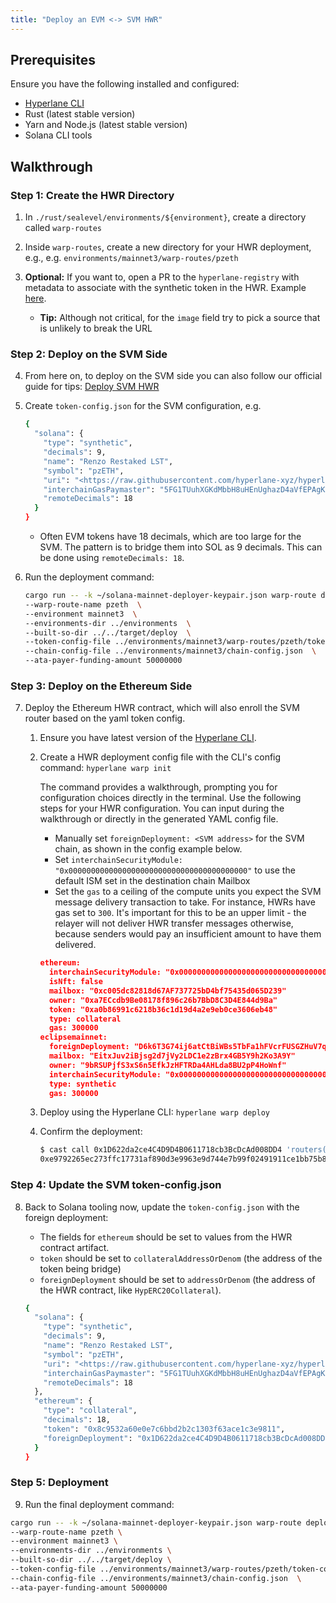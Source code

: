 ```yaml
---
title: "Deploy an EVM <-> SVM HWR"
---
```


## Prerequisites

Ensure you have the following installed and configured:

- [Hyperlane CLI](/docs/reference/developer-tools/cli.mdx)
- Rust (latest stable version)
- Yarn and Node.js (latest stable version)
- Solana CLI tools

## Walkthrough

### Step 1: Create the HWR Directory

1. In `./rust/sealevel/environments/${environment}`, create a directory called `warp-routes`
2. Inside `warp-routes`, create a new directory for your HWR deployment, e.g., e.g. `environments/mainnet3/warp-routes/pzeth`
3. **Optional:** If you want to, open a PR to the `hyperlane-registry` with metadata to associate with the synthetic token in the HWR. Example [here](https://github.com/hyperlane-xyz/hyperlane-registry/pull/142).

   - **Tip:** Although not critical, for the `image` field try to pick a source that is unlikely to break the URL

### Step 2: Deploy on the SVM Side

4. From here on, to deploy on the SVM side you can also follow our official guide for tips: [Deploy SVM HWR](https://docs.hyperlane.xyz/docs/guides/warp-routes/svm/svm-warp-route-guide)
5. Create `token-config.json` for the SVM configuration, e.g.

   ```bash
   {
     "solana": {
       "type": "synthetic",
       "decimals": 9,
       "name": "Renzo Restaked LST",
       "symbol": "pzETH",
       "uri": "<https://raw.githubusercontent.com/hyperlane-xyz/hyperlane-registry/12660fd34d30e960a748d87408a8d88f634f7454/deployments/warp_routes/pzETH/ethereum-solana-metadata.json>",
       "interchainGasPaymaster": "5FG1TUuhXGKdMbbH8uHEnUghazD4aVfEPAgKLNGNx3SL",
       "remoteDecimals": 18
     }
   }
   ```

   - Often EVM tokens have 18 decimals, which are too large for the SVM. The pattern is to bridge them into SOL as 9 decimals. This can be done using `remoteDecimals: 18`.

6. Run the deployment command:

   ```bash
   cargo run -- -k ~/solana-mainnet-deployer-keypair.json warp-route deploy \
   --warp-route-name pzeth  \
   --environment mainnet3  \
   --environments-dir ../environments  \
   --built-so-dir ../../target/deploy  \
   --token-config-file ../environments/mainnet3/warp-routes/pzeth/token-config.json  \
   --chain-config-file ../environments/mainnet3/chain-config.json  \
   --ata-payer-funding-amount 50000000
   ```

### Step 3: Deploy on the Ethereum Side

7. Deploy the Ethereum HWR contract, which will also enroll the SVM router based on the yaml token config.

   1. Ensure you have latest version of the [Hyperlane CLI](/docs/reference/developer-tools/cli.mdx).
   2. Create a HWR deployment config file with the CLI's config command: `hyperlane warp init `

      The command provides a walkthrough, prompting you for configuration choices directly in the terminal.
      Use the following steps for your HWR configuration. You can input during the walkthrough or directly in the generated YAML config file.

      - Manually set `foreignDeployment: <SVM address>` for the SVM chain, as shown in the config example below.
      - Set `interchainSecurityModule: "0x0000000000000000000000000000000000000000"` to use the default ISM set in the destination chain Mailbox
      - Set the `gas` to a ceiling of the compute units you expect the SVM message delivery transaction to take. For instance, HWRs have gas set to `300`. It's important for this to be an upper limit - the relayer will not deliver HWR transfer messages otherwise, because senders would pay an insufficient amount to have them delivered.

      ```json
      ethereum:
        interchainSecurityModule: "0x0000000000000000000000000000000000000000"
        isNft: false
        mailbox: "0xc005dc82818d67AF737725bD4bf75435d065D239"
        owner: "0xa7ECcdb9Be08178f896c26b7BbD8C3D4E844d9Ba"
        token: "0xa0b86991c6218b36c1d19d4a2e9eb0ce3606eb48"
        type: collateral
        gas: 300000
      eclipsemainnet:
        foreignDeployment: "D6k6T3G74ij6atCtBiWBs5TbFa1hFVcrFUSGZHuV7q3Z"
        mailbox: "EitxJuv2iBjsg2d7jVy2LDC1e2zBrx4GB5Y9h2Ko3A9Y"
        owner: "9bRSUPjfS3xS6n5EfkJzHFTRDa4AHLda8BU2pP4HoWnf"
        interchainSecurityModule: "0x0000000000000000000000000000000000000000"
        type: synthetic
        gas: 300000
      ```

   3. Deploy using the Hyperlane CLI: `hyperlane warp deploy `
   4. Confirm the deployment:
      ```bash
      $ cast call 0x1D622da2ce4C4D9D4B0611718cb3BcDcAd008DD4 'routers(uint32)(bytes32)' $DESTINATION_DOMAIN --rpc-url $(rpc ethereum) 1399811149
      0xe9792265ec273ffc17731af890d3e9963e9d744e7b99f02491911ce1bb75b8cb
      ```

### Step 4: Update the SVM token-config.json

8. Back to Solana tooling now, update the `token-config.json` with the foreign deployment:

   - The fields for `ethereum` should be set to values from the HWR contract artifact.
   - `token` should be set to `collateralAddressOrDenom` (the address of the token being bridge)
   - `foreignDeployment` should be set to `addressOrDenom` (the address of the HWR contract, like `HypERC20Collateral`).

   ```bash
   {
     "solana": {
       "type": "synthetic",
       "decimals": 9,
       "name": "Renzo Restaked LST",
       "symbol": "pzETH",
       "uri": "<https://raw.githubusercontent.com/hyperlane-xyz/hyperlane-registry/12660fd34d30e960a748d87408a8d88f634f7454/deployments/warp_routes/pzETH/ethereum-solana-metadata.json>",
       "interchainGasPaymaster": "5FG1TUuhXGKdMbbH8uHEnUghazD4aVfEPAgKLNGNx3SL",
       "remoteDecimals": 18
     },
     "ethereum": {
       "type": "collateral",
       "decimals": 18,
       "token": "0x8c9532a60e0e7c6bbd2b2c1303f63ace1c3e9811",
       "foreignDeployment": "0x1D622da2ce4C4D9D4B0611718cb3BcDcAd008DD4"
     }
   }
   ```

### Step 5: Deployment

9. Run the final deployment command:

```bash
cargo run -- -k ~/solana-mainnet-deployer-keypair.json warp-route deploy  \
--warp-route-name pzeth \
--environment mainnet3 \
--environments-dir ../environments \
--built-so-dir ../../target/deploy \
--token-config-file ../environments/mainnet3/warp-routes/pzeth/token-config.json  \
--chain-config-file ../environments/mainnet3/chain-config.json  \
--ata-payer-funding-amount 50000000
```

